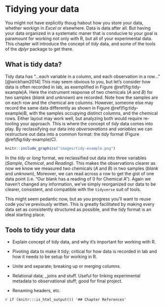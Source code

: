 # Tidying your data

You might not have explicitly thoug habout how you store your data, whether workign in *Excel* or elsewhere. Data is data after all. But having your data organized in a systematic maner that is conducive to your goal is paramount for working not only with R, but all of your experimental data. This chapter will introduce the concept of *tidy* data, and some of the tools of the *dplyr* package to get there.

## What is tidy data?

Tidy data has "...each variable in a column, and each observation in a row..." [@wickham2014] This may seem obvious to you, but let's consider how data is often recorded in lab, as exemplified in Figure \@ref(fig:tidy-example)A. Here the instrument response of two chemicals (*A* and *B*) for two samples (*blank* and *unknown*) are recorded. Note how the samples are on each row and the chemical are columns. However, someone else may record the same data differently as shown in Figure \@ref(fig:tidy-example)B, with the samples occupying distinct columns, and the chemical rows. Either layout may work well, but analyzing both would require re-tooling your approach. This is where the concept of *tidy* data comes into play. By reclassifying our data into *obversavations* and *variables* we can restructure out data into a common format: the *tidy* format (Figure \@ref(fig:tidy-example)C).


```r

knitr::include_graphics("images/tidy-example.png")
```

In the *tidy* or *long* format, we reclassified out data into three variables (*Sample*, *Chemical*, and *Reading*). This makes the observations clearer as now we know we measured two chemicals (*A* and *B*) in two samples (*blank* and *unknown*), Moreover, we can read across a row to get the gist of one data point (i.e. "Our blank has a reading of 0 for Chemical A"). Again we haven't changed any information, we've simply reorganized our data to be clearer, consistent, and compatible with the `tidyverse` suit of tools. 

This might seem pedantic now, but as you progress you'll want to reuse code you've previously written. This is greatly facilitated by making every data set as consistently structured as possible, and the *tidy* format is an ideal starting place. 

## Tools to tidy your data






-   Explain concept of tidy data, and why it's important for working with R.

-   Pivoting data to make it tidy; critical for how data is recorded in lab and how it needs to be setup for working in R.

-   Unite and separate; breaking up or merging columns.

-   Relational data; \_joins and stuff. Useful for linking experimental metadata to observational stuff; good for final project.

-   Renaming headers, etc.

`r if (knitr:::is_html_output()) '## Chapter References'`